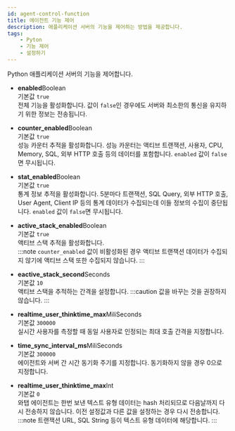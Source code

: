 ```yaml
---
id: agent-control-function
title: 에이전트 기능 제어
description: 애플리케이션 서버의 기능을 제어하는 방법을 제공합니다.
tags:
    - Pyton
    - 기능 제어
    - 설정하기
---
```


Python 애플리케이션 서버의 기능을 제어합니다.

* **enabled**<span class='type'>Boolean</span><br/>
    기본값 `true`<br/>
    전체 기능을 활성화합니다. 값이 `false`인 경우에도 서버와 최소한의 통신을 유지하기 위한 정보는 전송됩니다.

<!-- 명시된 enable이 어디 enable인지 문의 -->
* **counter_enabled**<span class='type'>Boolean</span><br/>
    기본값 `true`<br/>
    성능 카운터 추적을 활성화합니다. 성능 카운터는 액티브 트랜잭션, 사용자, CPU, Memory, SQL, 외부 HTTP 호출 등의 데이터를 포함합니다. `enabled` 값이 `false`면 무시됩니다.

* **stat_enabled**<span class='type'>Boolean</span><br/>
    기본값 `true`<br/>
    통계 정보 추적을 활성화합니다. 5분마다 트랜잭션, SQL Query, 외부 HTTP 호출, User Agent, Client IP 등의 통계 데이터가 수집되는데 이들 정보의 수집이 중단됩니다. `enabled` 값이 `false`면 무시됩니다. 


* **active_stack_enabled**<span class='type'>Boolean</span><br/>
    기본값 `true`<br/>
    액티브 스택 추적을 활성화합니다.  
:::note
`counter_enabled` 값이 비활성화된 경우 액티브 트랜잭션 데이터가 수집되지 않기에 액티브 스택 또한 수집되지 않습니다.
:::

* **eactive_stack_second**<span class='type'>Seconds</span><br/>
    기본값 `10`<br/>
    액티브 스택을 추적하는 간격을 설정합니다.
:::caution
값을 바꾸는 것을 권장하지 않습니다.
:::

* **realtime_user_thinktime_max**<span class='type'>MiliSeconds</span><br/>
    기본값 `300000`<br/>
    실시간 사용자를 측정할 때 동일 사용자로 인정되는 최대 호출 간격을 지정합니다.

* **time_sync_interval_ms**<span class='type'>MiliSeconds</span><br/>
    기본값 `300000`<br/>
    에이전트와 서버 간 시간 동기화 주기를 지정합니다. 동기화하지 않을 경우 0으로 지정합니다.  

* **realtime_user_thinktime_max**<span class='type'>Int</span><br/>
    기본값 `0`<br/>
    와탭 에이전트는 한번 보낸 텍스트 유형 데이터는 hash 처리되므로 다음날까지 다시 전송하지 않습니다. 이전 설정값과 다른 값을 설정하는 경우 다시 전송합니다.
:::note
트랜잭션 URL, SQL String 등이 텍스트 유형 데이터에 해당합니다.
:::
